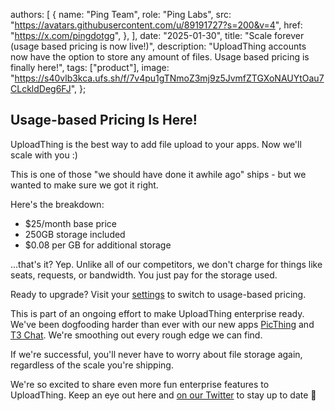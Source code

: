 
  authors: [
    {
      name: "Ping Team",
      role: "Ping Labs",
      src: "https://avatars.githubusercontent.com/u/89191727?s=200&v=4",
      href: "https://x.com/pingdotgg",
    },
  ],
  date: "2025-01-30",
  title: "Scale forever (usage based pricing is now live!)",
  description:
    "UploadThing accounts now have the option to store any amount of files. Usage based pricing is finally here!",
  tags: ["product"],
  image:
    "https://s40vlb3kca.ufs.sh/f/7v4pu1gTNmoZ3mj9z5JvmfZTGXoNAUYtOau7CLckldDeg6FJ",
};




## Usage-based Pricing Is Here!

UploadThing is the best way to add file upload to your apps. Now we'll scale
with you :)

This is one of those "we should have done it awhile ago" ships - but we wanted
to make sure we got it right.

Here's the breakdown:

- $25/month base price
- 250GB storage included
- $0.08 per GB for additional storage

...that's it? Yep. Unlike all of our competitors, we don't charge for things
like seats, requests, or bandwidth. You just pay for the storage used.

Ready to upgrade? Visit your
[settings](https://uploadthing.com/dashboard?s=billing) to switch to usage-based
pricing.

This is part of an ongoing effort to make UploadThing enterprise ready. We've
been dogfooding harder than ever with our new apps
[PicThing](https://pic.ping.gg) and [T3 Chat](https://t3.chat). We're smoothing
out every rough edge we can find.

If we're successful, you'll never have to worry about file storage again,
regardless of the scale you're shipping.

We're so excited to share even more fun enterprise features to UploadThing. Keep
an eye out here and [on our Twitter](https://x.com/pingdotgg) to stay up to date
🙏

